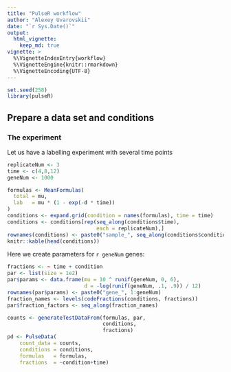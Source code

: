 ```yaml
---
title: "PulseR workflow"
author: "Alexey Uvarovskii"
date: "`r Sys.Date()`"
output:
  html_vignette:
    keep_md: true
vignette: >
  %\VignetteIndexEntry{workflow}
  %\VignetteEngine{knitr::rmarkdown}
  %\VignetteEncoding{UTF-8}
---
```


```r
set.seed(258)
library(pulseR)
```

## Prepare a data set and conditions

### The experiment

Let us have a labelling experiment with several time points
```r
replicateNum <- 3
time <- c(4,8,12)
geneNum <- 1000

```

```r
formulas <- MeanFormulas(
  total = mu,
  lab   = mu * (1 - exp(-d * time))
)
conditions <- expand.grid(condition = names(formulas), time = time)
conditions <- conditions[rep(seq_along(conditions$time),
                             each = replicateNum),]
rownames(conditions) <- paste0("sample_", seq_along(conditions$condition))
knitr::kable(head(conditions))

```

Here we create parameters for `r geneNum` genes:
```r
fractions <- ~ time + condition
par <- list(size = 1e2)
par$params <- data.frame(mu = 10 ^ runif(geneNum, 0, 6),
                         d = -log(runif(geneNum, .1, .9)) / 12)
rownames(par$params) <- paste0("gene_", 1:geneNum)
fraction_names <- levels(codeFractions(conditions, fractions))
par$fraction_factors <- seq_along(fraction_names)
```

```r
counts <- generateTestDataFrom(formulas, par,
                               conditions,
                               fractions)
pd <- PulseData(
    count_data = counts,
    conditions = conditions,
    formulas   = formulas,
    fractions  = ~condition+time)
```
